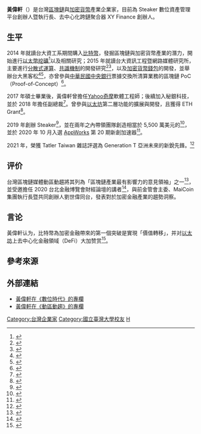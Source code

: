 {{Multiple issues|
{{COI|time=2022-06-24T01:56:56+00:00}}
{{Autobiography|time=2022-06-24T02:01:19+00:00}}
}}
{{Infobox person
| name = <!-- 姓名 -->黃偉軒
| image name = Steaker Founder Wilson Huang.jpg
| imagesize = 240px
| caption = Steaker 創辦人暨執行長 黃偉軒
| english_name = <!-- 英文名 -->Wilson Huang
| gender = <!-- 性別 -->男性
| birth_date = <!-- 出生日期 -->{{birth date and age|1991|11|30|mf=y}}
| birth_place = <!-- 出生地點 -->{{TWN}}[[新北市|新北市]]
| nationality = <!-- 國籍 -->{{ROC}}
| occupation = <!-- 職業 -->企業家
| research = <!-- 研究領域 -->[[区块链|區塊鏈]]、[[加密貨幣|加密貨幣]]、[[去中心化|去中心化]]金融
| title = <!-- 頭銜 -->Steaker 創辦人暨執行長
| awards = <!-- 獲獎 -->
| website = <!-- 網站 {{URL|example.com}} -->{{URL|https://steaker.com/}}
| alma_mater = <!-- 母校 -->[[台灣大學|台灣大學]][[資訊工程學系|資訊工程學系]][[學士|學士]]<br>[[台灣大學|台灣大學]]資訊網路與多媒體研究所[[碩士|碩士]]
}}
'''黃偉軒'''（{{bd|1991年|11月30日||}}）是台灣[[区块链|區塊鏈]]與[[加密貨幣|加密貨幣]]產業企業家，目前為 Steaker 數位資產管理平台創辦人暨執行長、去中心化跨鏈聚合器 XY Finance 創辦人。

== 生平 ==
2014 年就讀台大資工系期間購入[[比特幣|比特幣]]，發掘區塊鏈與加密貨幣產業的潛力，開始進行[[以太幣|以太幣]][[挖礦|挖礦]]<ref>{{cite news |url = https://tw.news.yahoo.com/video/%E6%AF%94%E7%89%B9%E5%B9%A32-0%E8%88%88%E8%B5%B7-%E8%B3%87%E5%B7%A5%E7%A2%A9%E5%A3%AB%E6%94%B9%E6%8C%96%E4%BB%A5%E5%A4%AA%E5%B9%A3-143600240.html |title = 比特幣2.0興起! 資工碩士改挖以太幣 |publisher = Yahoo!新聞 |date = 2017-05-25 |accessdate = 2020-12-04 |archive-date = 2021-09-13 |archive-url = https://web.archive.org/web/20210913175107/https://tw.news.yahoo.com/video/%E6%AF%94%E7%89%B9%E5%B9%A32-0%E8%88%88%E8%B5%B7-%E8%B3%87%E5%B7%A5%E7%A2%A9%E5%A3%AB%E6%94%B9%E6%8C%96%E4%BB%A5%E5%A4%AA%E5%B9%A3-143600240.html |dead-url = no }}</ref>以及相關研究；2015 年就讀台大資訊工程暨網路媒體研究所，主要進行[[分散式運算|分散式運算]]、[[共識機制|共識機制]]的開發研究<ref>{{Cite thesis |degree= 臺灣大學資訊網路與多媒體研究所學位|title= 區塊鏈共識演算法之比較與分析|url= https://www.airitilibrary.com/Publication/alDetailedMesh?docid=U0001-0108201712385500|author= 黃偉軒|year= 2017/01/01}}</ref><ref>{{Cite thesis|degree= 臺灣大學資訊網路與多媒體研究所學位|title= 區塊鏈共識演算法之比較與分析|url= https://ndltd.ncl.edu.tw/cgi-bin/gs32/gsweb.cgi/login?o=dnclcdr&s=id=%22105NTU05641039%22.&searchmode=basic|author= 黃偉軒|year= 2017/01/01|access-date= 2020-12-06|archive-date= 2021-09-13|archive-url= https://web.archive.org/web/20210913202126/https://ndltd.ncl.edu.tw/cgi-bin/gs32/gsweb.cgi/login?o=dnclcdr&s=id=%22105NTU05641039%22.&searchmode=basic|dead-url= no}}</ref>，以及[[密码货币钱包|加密貨幣錢包]]的開發，並舉辦台大黑客松<ref>{{cite news|url = https://www.cw.com.tw/article/5070466
 |title = 黑客松精神　讓創新種子發光 |publisher = 天下雜誌 |date =2015-09-01}}</ref><ref>{{cite news |url = http://www.appacus.org.tw/files/file_pool/2/0I170335189916081725/%E5%95%86%E5%91%A8.compressed.pdf |title = 半年飆 46 被，超貨幣時代來了 |publisher = 商業週刊 |date = 2017/06 |accessdate = 2020-12-04 |archive-date = 2021-10-20 |archive-url = https://web.archive.org/web/20211020081156/http://www.appacus.org.tw/files/file_pool/2/0I170335189916081725/%E5%95%86%E5%91%A8.compressed.pdf |dead-url = no }}</ref>，亦曾參與[[中華民國中央銀行|中華民國中央銀行]]票據交換所清算業務的區塊鏈 PoC（Proof-of-Concept）<ref>{{cite news |url = https://www.panewslab.com/zh/articledetails/1605014937269672.html |title = 获V神点赞，帮黄立成操刀区块链项目，Wilson Huang 创办Steaker让交易更容易 |publisher = PANewsLab |date = 2020-11-10 |accessdate = 2020-12-06 |archive-date = 2021-11-23 |archive-url = https://web.archive.org/web/20211123114938/https://www.panewslab.com/zh/articledetails/1605014937269672.html |dead-url = no }}</ref>。

2017 年碩士畢業後，黃偉軒曾擔任[[Yahoo奇摩|Yahoo奇摩]]軟體工程師；後續加入秘銀科技，並於 2018 年擔任副總裁<ref>{{cite news |url = http://www.credit.com.tw/NewCreditOnline/Epaper/InterviewContent.aspx?sn=41&unit=454 |title = 新興產業「秘銀」與新星副總 |publisher = 中華徵信所 |date = 2019-01-15 |accessdate = 2020-12-04 |archive-date = 2021-10-20 |archive-url = https://web.archive.org/web/20211020225157/http://www.credit.com.tw/NewCreditOnline/Epaper/InterviewContent.aspx?sn=41&unit=454 |dead-url = no }}</ref>。曾參與[[以太坊|以太坊]]第二層功能的擴展與開發，且獲得 ETH Grant<ref>{{cite web|url= https://blog.ethereum.org/2018/03/07/announcing-beneficiaries-ethereum-foundation-grants/|title= Announcing Beneficiaries of the Ethereum Foundation Grant|date= 2018-03-07|website= Ethereum Blog|access-date= 2020-12-08|archive-date= 2021-03-21|archive-url= https://web.archive.org/web/20210321235609/https://blog.ethereum.org/2018/03/07/announcing-beneficiaries-ethereum-foundation-grants/|dead-url= no}}</ref>。

2019 年創辦 Steaker<ref>{{cite news |url = https://www.gvm.com.tw/article/56193 |title = 不甘只做資訊工程師 從興趣中邂逅創業契機 |publisher = 遠見 |date = 2019-02-25 |accessdate = 2020-12-04 |archive-date = 2021-01-15 |archive-url = https://web.archive.org/web/20210115171435/https://www.gvm.com.tw/article/56193 |dead-url = no }}</ref>，並在兩年之內帶領團隊創造相當於 5,500 萬美元的{{tsl|en|Assets under management|資產管理規模|資產管理規模}}<ref>{{cite news |url = https://www.dealstreetasia.com/stories/quintype-steaker-216146/ |title = Asia Digest: India's Quintype raises $3.4m Series A; Taiwan's Steaker bags $1m |publisher = 遠見 |date = 2020-11-10 |accessdate = 2020-12-04 |archive-date = 2020-12-04 |archive-url = https://web.archive.org/web/20201204145926/https://www.dealstreetasia.com/stories/quintype-steaker-216146/ |dead-url = no }}</ref>，並於 2020 年 10 月入選 [[AppWorks|AppWorks]] 第 20 期新創加速器<ref>{{cite news|url = https://www.inside.com.tw/article/21234-AppWorks-Demo-Day-2020|title = AppWorks Demo Day 2020 登場，合體估值突破 3203 億台幣|publisher = INSIDE 硬塞的網路趨勢觀察|date = 2020-10-15|accessdate = 2020-12-04|archive-date = 2021-01-20|archive-url = https://web.archive.org/web/20210120201331/https://www.inside.com.tw/article/21234-AppWorks-Demo-Day-2020|dead-url = no}}</ref>。

2021 年，榮獲 Tatler Taiwan 雜誌評選為 Generation T 亞洲未來的新銳先鋒。<ref>{{cite news|url = https://www.tatlerasia.com/the-scene/people-parties/2021%E5%B9%B4%E6%9C%80%E6%96%B0%E5%85%A5%E9%81%B8gent-%E5%BD%A2%E5%A1%91%E4%BA%9E%E6%B4%B2%E6%9C%AA%E4%BE%86%E7%9A%8430%E4%BD%8D%E5%8F%B0%E7%81%A3gent%E6%96%B0%E9%8A%B3%E5%85%88%E5%B3%B0|title = 2021年最新入選Gen.T！ 形塑亞洲未來的30位台灣Gen.T新銳先峰|publisher = Tatler Asia|date = 2021-09-16|accessdate = 2021-10-25|archive-date = 2021-10-27|archive-url = https://web.archive.org/web/20211027002911/https://www.tatlerasia.com/the-scene/people-parties/2021%E5%B9%B4%E6%9C%80%E6%96%B0%E5%85%A5%E9%81%B8gent-%E5%BD%A2%E5%A1%91%E4%BA%9E%E6%B4%B2%E6%9C%AA%E4%BE%86%E7%9A%8430%E4%BD%8D%E5%8F%B0%E7%81%A3gent%E6%96%B0%E9%8A%B3%E5%85%88%E5%B3%B0|dead-url = no}}</ref>

== 评价 ==
台灣區塊鏈媒體動區動趨將其列為「區塊鏈產業最有影響力的意見領袖」之一<ref>{{cite news |url = https://www.blocktempo.com/taiwan-kol-2020-prdictions/ |title = 來自台灣區塊鏈產業的禮物: 18 位最有影響力的從業者和 KOL 的「2020 年預測」 |publisher = BlockTempo 動區動趨 |date = 2020-01-02 |accessdate = 2020-12-04 |archive-date = 2021-01-26 |archive-url = https://web.archive.org/web/20210126181411/https://www.blocktempo.com/taiwan-kol-2020-prdictions/ |dead-url = no }}</ref>，並受邀擔任 2020 台北金融博覽會財經論壇的講者<ref>{{cite news |url = https://www.blocktempo.com/crypto-and-blockchain-area-in-2020-taipei-finexpo/ |title = 動區特派員｜2020 金融博覽會登場，首屆「加密金融主題館」驚艷全場，三大亮點報給你聽！ |publisher = BlockTempo 動區動趨 |date = 2020-11-28 |accessdate = 2020-12-04 |archive-date = 2021-03-02 |archive-url = https://web.archive.org/web/20210302173319/https://www.blocktempo.com/crypto-and-blockchain-area-in-2020-taipei-finexpo/ |dead-url = no }}</ref>，與前金管會主委{{tsl|en|Wang Li-ling|王儷玲|王儷玲}}、MaiCoin 集團執行長暨共同創辦人劉世偉同台，發表對於加密金融產業的趨勢洞察。

==言论==
黃偉軒认为，比特幣為加密金融帶來的第一個突破是實現「價值轉移」，并对[[以太坊|以太坊]]上去中心化金融領域（DeFi）大加赞赏<ref>{{cite news |url = https://www.blocktempo.com/2020-taipei-finexpo-introduce-u-blockchain-and-crypto-finance |title = 金融博覽會｜前金管會主委：Libra 推動了 CBDC；穩定幣將引領加密金融發展 |publisher = BlockTempo 動區動趨 |date = 2020-11-28 |accessdate = 2020-12-04 |archive-date = 2021-02-27 |archive-url = https://web.archive.org/web/20210227132528/https://www.blocktempo.com/2020-taipei-finexpo-introduce-u-blockchain-and-crypto-finance/ |dead-url = no }}</ref>。

== 參考來源 ==
{{reflist|30em}}

== 外部連結 ==
* [https://www.bnext.com.tw/author/3149 黃偉軒在《數位時代》的專欄] {{Wayback|url=https://www.bnext.com.tw/author/3149 |date=20210413172041 }}
* [https://www.blocktempo.com/author/wilsonhuang/ 黃偉軒在《動區動趨》的專欄] {{Wayback|url=https://www.blocktempo.com/author/wilsonhuang/ |date=20220120153326 }}
{{authority control}}
{{DEFAULTSORT:H}}
[[Category:台灣企業家|Category:台灣企業家]]
[[Category:國立臺灣大學校友|Category:國立臺灣大學校友]]
[[Category:黃姓|H]]